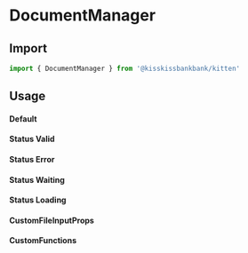 
<Meta title="Molecules/DocumentManager" component={DocumentManager} />

# DocumentManager

## Import

```js
import { DocumentManager } from '@kisskissbankbank/kitten'
```

## Usage

#### Default

<Canvas>
  <Story name="StatusReady" story={stories.StatusReady} />
</Canvas>

#### Status Valid

<Canvas>
  <Story name="StatusValid" story={stories.StatusValid} />
</Canvas>

#### Status Error

<Canvas>
  <Story name="StatusError" story={stories.StatusError} />
</Canvas>

#### Status Waiting

<Canvas>
  <Story name="StatusWaiting" story={stories.StatusWaiting} />
</Canvas>

#### Status Loading

<Canvas>
  <Story name="StatusLoading" story={stories.StatusLoading} />
</Canvas>

#### CustomFileInputProps

<Canvas>
  <Story name="CustomFileInputProps" story={stories.CustomFileInputProps} />
</Canvas>

#### CustomFunctions

<Canvas>
  <Story name="CustomFunctions" story={stories.CustomFunctions} />
</Canvas>
